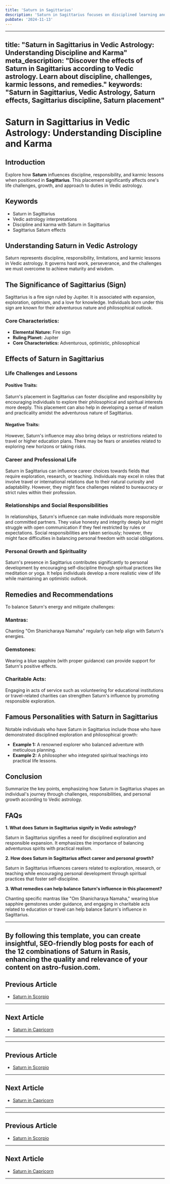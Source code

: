 ```yaml
---
title: 'Saturn in Sagittarius'
description: 'Saturn in Sagittarius focuses on disciplined learning and philosophy. Individuals seek truth, are responsible in their beliefs, and may work towards long-term educational goals.'
pubDate: '2024-11-13'
---
```


---
title: "Saturn in Sagittarius in Vedic Astrology: Understanding Discipline and Karma"
meta_description: "Discover the effects of Saturn in Sagittarius according to Vedic astrology. Learn about discipline, challenges, karmic lessons, and remedies."
keywords: "Saturn in Sagittarius, Vedic Astrology, Saturn effects, Sagittarius discipline, Saturn placement"
---

# Saturn in Sagittarius in Vedic Astrology: Understanding Discipline and Karma

## Introduction

Explore how **Saturn** influences discipline, responsibility, and karmic lessons when positioned in **Sagittarius**. This placement significantly affects one's life challenges, growth, and approach to duties in Vedic astrology.

## Keywords

- Saturn in Sagittarius
- Vedic astrology interpretations
- Discipline and karma with Saturn in Sagittarius
- Sagittarius Saturn effects

## Understanding Saturn in Vedic Astrology

Saturn represents discipline, responsibility, limitations, and karmic lessons in Vedic astrology. It governs hard work, perseverance, and the challenges we must overcome to achieve maturity and wisdom.

## The Significance of Sagittarius (Sign)

Sagittarius is a fire sign ruled by Jupiter. It is associated with expansion, exploration, optimism, and a love for knowledge. Individuals born under this sign are known for their adventurous nature and philosophical outlook.

### Core Characteristics:
- **Elemental Nature:** Fire sign
- **Ruling Planet:** Jupiter
- **Core Characteristics:** Adventurous, optimistic, philosophical

## Effects of Saturn in Sagittarius

### Life Challenges and Lessons

#### Positive Traits:
Saturn's placement in Sagittarius can foster discipline and responsibility by encouraging individuals to explore their philosophical and spiritual interests more deeply. This placement can also help in developing a sense of realism and practicality amidst the adventurous nature of Sagittarius.

#### Negative Traits:
However, Saturn's influence may also bring delays or restrictions related to travel or higher education plans. There may be fears or anxieties related to exploring new horizons or taking risks.

### Career and Professional Life

Saturn in Sagittarius can influence career choices towards fields that require exploration, research, or teaching. Individuals may excel in roles that involve travel or international relations due to their natural curiosity and adaptability. However, they might face challenges related to bureaucracy or strict rules within their profession.

### Relationships and Social Responsibilities

In relationships, Saturn's influence can make individuals more responsible and committed partners. They value honesty and integrity deeply but might struggle with open communication if they feel restricted by rules or expectations. Social responsibilities are taken seriously; however, they might face difficulties in balancing personal freedom with social obligations.

### Personal Growth and Spirituality

Saturn's presence in Sagittarius contributes significantly to personal development by encouraging self-discipline through spiritual practices like meditation or yoga. It helps individuals develop a more realistic view of life while maintaining an optimistic outlook.

## Remedies and Recommendations

To balance Saturn's energy and mitigate challenges:

### Mantras:
Chanting "Om Shanicharaya Namaha" regularly can help align with Saturn's energies.

### Gemstones:
Wearing a blue sapphire (with proper guidance) can provide support for Saturn's positive effects.

### Charitable Acts:
Engaging in acts of service such as volunteering for educational institutions or travel-related charities can strengthen Saturn's influence by promoting responsible exploration.

## Famous Personalities with Saturn in Sagittarius

Notable individuals who have Saturn in Sagittarius include those who have demonstrated disciplined exploration and philosophical growth:

- **Example 1:** A renowned explorer who balanced adventure with meticulous planning.
- **Example 2:** A philosopher who integrated spiritual teachings into practical life lessons.

## Conclusion

Summarize the key points, emphasizing how Saturn in Sagittarius shapes an individual's journey through challenges, responsibilities, and personal growth according to Vedic astrology.

## FAQs

**1. What does Saturn in Sagittarius signify in Vedic astrology?**

Saturn in Sagittarius signifies a need for disciplined exploration and responsible expansion. It emphasizes the importance of balancing adventurous spirits with practical realism.

**2. How does Saturn in Sagittarius affect career and personal growth?**

Saturn in Sagittarius influences careers related to exploration, research, or teaching while encouraging personal development through spiritual practices that foster self-discipline.

**3. What remedies can help balance Saturn's influence in this placement?**

Chanting specific mantras like "Om Shanicharaya Namaha," wearing blue sapphire gemstones under guidance, and engaging in charitable acts related to education or travel can help balance Saturn's influence in Sagittarius.

---

By following this template, you can create insightful, SEO-friendly blog posts for each of the 12 combinations of Saturn in Rasis, enhancing the quality and relevance of your content on astro-fusion.com.
---

## Previous Article
- [Saturn in Scorpio](/blogs-md/0807_Saturn_in_Rashi/080708_Saturn_in_Scorpio.mdx)

---

## Next Article
- [Saturn in Capricorn](/blogs-md/0807_Saturn_in_Rashi/080710_Saturn_in_Capricorn.mdx)

---
---

## Previous Article
- [Saturn in Scorpio](080708_Saturn_in_Scorpio.mdx)

---

## Next Article
- [Saturn in Capricorn](080710_Saturn_in_Capricorn.mdx)

---
---

## Previous Article
- [Saturn in Scorpio](080708_Saturn_in_Scorpio.mdx)

---

## Next Article
- [Saturn in Capricorn](080710_Saturn_in_Capricorn.mdx)

---
